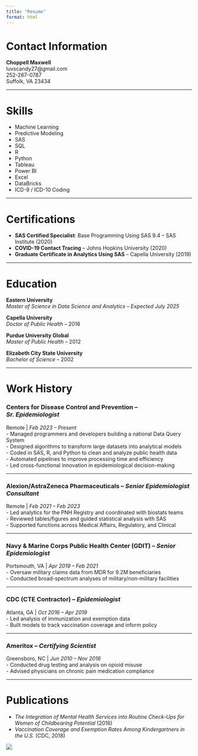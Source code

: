 ```yaml
---
title: "Resume"
format: html
---
```


# Contact Information

**Choppell Maxwell**\
luvscandy27\@gmail.com\
252-267-0787\
Suffolk, VA 23434

------------------------------------------------------------------------

# Skills

-   Machine Learning\
-   Predictive Modeling\
-   SAS\
-   SQL\
-   R\
-   Python\
-   Tableau\
-   Power BI\
-   Excel\
-   DataBricks
-   ICD-9 / ICD-10 Coding

------------------------------------------------------------------------

# Certifications

-   **SAS Certified Specialist**: Base Programming Using SAS 9.4 – SAS Institute (2020)\
-   **COVID-19 Contact Tracing** – Johns Hopkins University (2020)\
-   **Graduate Certificate in Analytics Using SAS** – Capella University (2019)

------------------------------------------------------------------------

# Education

**Eastern University**\
*Master of Science in Data Science and Analytics* – *Expected July 2025*

**Capella University**\
*Doctor of Public Health* – 2016

**Purdue University Global**\
*Master of Public Health* – 2012

**Elizabeth City State University**\
*Bachelor of Science* – 2002

------------------------------------------------------------------------

# Work History

### **Centers for Disease Control and Prevention** – *Sr. Epidemiologist*

Remote \| *Feb 2023 – Present*\
- Managed programmers and developers building a national Data Query System\
- Designed algorithms to transform large datasets into analytical models\
- Coded in SAS, R, and Python to clean and analyze public health data\
- Automated pipelines to improve processing time and efficiency\
- Led cross-functional innovation in epidemiological decision-making

------------------------------------------------------------------------

### **Alexion/AstraZeneca Pharmaceuticals** – *Senior Epidemiologist Consultant*

Remote \| *Feb 2021 – Feb 2023*\
- Led analytics for the PNH Registry and coordinated with biostats teams\
- Reviewed tables/figures and guided statistical analysis with SAS\
- Supported functions across Medical Affairs, Regulatory, and Clinical

------------------------------------------------------------------------

### **Navy & Marine Corps Public Health Center (GDIT)** – *Senior Epidemiologist*

Portsmouth, VA \| *Apr 2019 – Feb 2021*\
- Oversaw military claims data from MDR for 9.2M beneficiaries\
- Conducted broad-spectrum analyses of military/non-military facilities

------------------------------------------------------------------------

### **CDC (CTE Contractor)** – *Epidemiologist*

Atlanta, GA \| *Oct 2016 – Apr 2019*\
- Led analysis of immunization and exemption data\
- Built models to track vaccination coverage and inform policy

------------------------------------------------------------------------

### **Ameritox** – *Certifying Scientist*

Greensboro, NC \| *Jun 2010 – Nov 2016*\
- Conducted drug testing and analysis on opioid misuse\
- Advised physicians on chronic pain medication compliance

------------------------------------------------------------------------

# Publications

-   *The Integration of Mental Health Services into Routine Check-Ups for Women of Childbearing Potential* (2016)\
-   *Vaccination Coverage and Exemption Rates Among Kindergartners in the U.S.* (CDC, 2018)

<div class="toc-image-wrapper">
  <img src="resume.png" class="toc-image">
</div>
